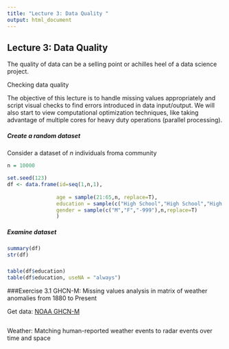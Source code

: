 ```yaml
---
title: "Lecture 3: Data Quality "
output: html_document
---
```


## Lecture 3: Data Quality

The quality of data can be a selling point or achilles heel of a data science project.

Checking data quality

The objective of this lecture is to handle missing values appropriately and script visual checks to find errors introduced in data input/output. We will also start to view computational optimization techniques, like taking advantage of multiple cores for heavy duty operations (parallel processing).

##### Create a random dataset

Consider a dataset of *n* individuals froma  community
```r

n = 10000

set.seed(123)
df <- data.frame(id=seq(1,n,1), 
                
                age = sample(21:65,n, replace=T), 
                education = sample(c("High School","High School","High School","College","College","Graduate",NA),n,replace=T),
                gender = sample(c("M","F","-999"),n,replace=T)
                )

```

##### Examine dataset
```r
summary(df)
str(df)
```


##### 
```r
table(df$education)
table(df$education, useNA = "always")
```


###Exercise 3.1
GHCN-M: Missing values analysis in matrix of weather anomalies from 1880 to Present


Get data: [NOAA GHCN-M](https://www.kaggle.com/noaa/global-historical-climatology-network)

```r

```

Weather: Matching human-reported weather events to radar events over time and space

